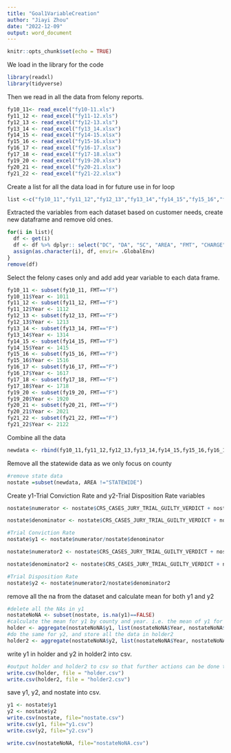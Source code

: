 ```yaml
---
title: "Goal1VariableCreation"
author: "Jiayi Zhou"
date: "2022-12-09"
output: word_document
---
```


```r
knitr::opts_chunk$set(echo = TRUE)
```

We load in the library for the code
```r
library(readxl)
library(tidyverse)
```
Then we read in all the data from felony reports.
```r
fy10_11<- read_excel("fy10-11.xls")
fy11_12 <- read_excel("fy11-12.xls")
fy12_13 <- read_excel("fy12-13.xls")
fy13_14 <- read_excel("fy13_14.xlsx")
fy14_15 <- read_excel("fy14-15.xlsx")
fy15_16 <- read_excel("fy15-16.xlsx")
fy16_17 <- read_excel("fy16-17.xlsx")
fy17_18 <- read_excel("fy17-18.xlsx")
fy19_20 <- read_excel("fy19-20.xlsx")
fy20_21 <- read_excel("fy20-21.xlsx")
fy21_22 <- read_excel("fy21-22.xlsx")
```

Create a list for all the data load in for future use in for loop
```r
list <-c("fy10_11","fy11_12","fy12_13","fy13_14","fy14_15","fy15_16","fy16_17","fy17_18","fy19_20","fy20_21","fy21_22")
```

Extracted the variables from each dataset based on customer needs, create new dataframe and remove old ones.
```r
for(i in list){
  df <- get(i)
  df <- df %>% dplyr:: select("DC", "DA", "SC", "AREA", "FMT", "CHARGE", "CHARGE_TEXT", "CRS_CASES_DISPOSED", "CRS_CASES_JURY_TRIAL_GUILTY_VERDICT", "CRS_CASES_JURY_TRIAL_NOT_GUILTY_VERDICT", "CRS_CASES_JURY_TRIAL_GUILTY_PLEA_BEFORE_VERDICT", "CRS_CASES_DISMISSAL_AFTER_DEFERRED_PROSECUTION", "CRS_CASES_DISMISSAL_WITH_LEAVE", "CRS_CASES_GUILTY_PLEA_NO_CONTEST_TO_LESS", "CRS_CASES_GUILTY_PLEA_NO_CONTEST")
  assign(as.character(i), df, envir= .GlobalEnv)
}
remove(df)
```

Select the felony cases only and add add year variable to each data frame.
```r
fy10_11 <- subset(fy10_11, FMT=="F")
fy10_11$Year <- 1011
fy11_12 <- subset(fy11_12, FMT=="F")
fy11_12$Year <- 1112
fy12_13 <- subset(fy12_13, FMT=="F")
fy12_13$Year <- 1213
fy13_14 <- subset(fy13_14, FMT=="F")
fy13_14$Year <- 1314
fy14_15 <- subset(fy14_15, FMT=="F")
fy14_15$Year <- 1415
fy15_16 <- subset(fy15_16, FMT=="F")
fy15_16$Year <- 1516
fy16_17 <- subset(fy16_17, FMT=="F")
fy16_17$Year <- 1617
fy17_18 <- subset(fy17_18, FMT=="F")
fy17_18$Year <- 1718
fy19_20 <- subset(fy19_20, FMT=="F")
fy19_20$Year <- 1920
fy20_21 <- subset(fy20_21, FMT=="F")
fy20_21$Year <- 2021
fy21_22 <- subset(fy21_22, FMT=="F")
fy21_22$Year <- 2122
```

Combine all the data
```r
newdata <- rbind(fy10_11,fy11_12,fy12_13,fy13_14,fy14_15,fy15_16,fy16_17,fy17_18,fy19_20,fy20_21,fy21_22)
```

Remove all the statewide data as we only focus on county
```r
#remove state data
nostate =subset(newdata, AREA !="STATEWIDE")
```

Create y1-Trial Conviction Rate and y2-Trial Disposition Rate variables
```r
nostate$numerator <- nostate$CRS_CASES_JURY_TRIAL_GUILTY_VERDICT + nostate$CRS_CASES_JURY_TRIAL_GUILTY_PLEA_BEFORE_VERDICT

nostate$denominator <- nostate$CRS_CASES_JURY_TRIAL_GUILTY_VERDICT + nostate$CRS_CASES_JURY_TRIAL_GUILTY_PLEA_BEFORE_VERDICT + nostate$CRS_CASES_GUILTY_PLEA_NO_CONTEST_TO_LESS + nostate$CRS_CASES_GUILTY_PLEA_NO_CONTEST

#Trial Conviction Rate
nostate$y1 <- nostate$numerator/nostate$denominator

nostate$numerator2 <- nostate$CRS_CASES_JURY_TRIAL_GUILTY_VERDICT + nostate$CRS_CASES_JURY_TRIAL_GUILTY_PLEA_BEFORE_VERDICT + nostate$CRS_CASES_JURY_TRIAL_NOT_GUILTY_VERDICT

nostate$denominator2 <- nostate$CRS_CASES_JURY_TRIAL_GUILTY_VERDICT + nostate$CRS_CASES_JURY_TRIAL_GUILTY_PLEA_BEFORE_VERDICT + nostate$CRS_CASES_GUILTY_PLEA_NO_CONTEST_TO_LESS + nostate$CRS_CASES_GUILTY_PLEA_NO_CONTEST + nostate$CRS_CASES_DISMISSAL_AFTER_DEFERRED_PROSECUTION + nostate$CRS_CASES_DISMISSAL_WITH_LEAVE

#Trial Disposition Rate
nostate$y2 <- nostate$numerator2/nostate$denominator2
```

remove all the na from the dataset and calculate mean for both y1 and y2
```r
#delete all the NAs in y1
nostateNoNA <- subset(nostate, is.na(y1)==FALSE)
#calculate the mean for y1 by county and year. i.e. the mean of y1 for the same county in the same year
holder <- aggregate(nostateNoNA$y1, list(nostateNoNA$Year, nostateNoNA$AREA), FUN= mean)
#do the same for y2, and store all the data in holder2
holder2 <- aggregate(nostateNoNA$y2, list(nostateNoNA$Year, nostateNoNA$AREA), FUN= mean)
```

write y1 in holder and y2 in holder2 into csv.
```r
#output holder and holder2 to csv so that further actions can be done through excel. 
write.csv(holder, file = "holder.csv")
write.csv(holder2, file = "holder2.csv")
```

save y1, y2, and nostate into csv.
```r
y1 <- nostate$y1
y2 <- nostate$y2
write.csv(nostate, file="nostate.csv")
write.csv(y1, file="y1.csv")
write.csv(y2, file="y2.csv")
```

```r
write.csv(nostateNoNA, file="nostateNoNA.csv")
```